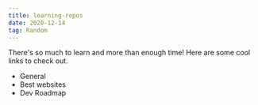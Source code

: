 ```yaml
---
title: learning-repos
date: 2020-12-14
tag: Random
---
```


There's so much to learn and more than enough time! Here are some cool links to
check out.

<ul>
  <li>
    <TextLink href="https://nicedoc.io/lauragift21/awesome-learning-resources">
      General
    </TextLink>
  </li>
  <li>
    <TextLink href="https://github.com/sdmg15/Best-websites-a-programmer-should-visit">
      Best websites
    </TextLink>
  </li>
  <li>
    <TextLink href="https://github.com/kamranahmedse/developer-roadmap">
      Dev Roadmap
    </TextLink>
  </li>
</ul>
